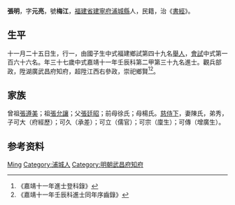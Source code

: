 {{Otheruses|other=名为张明的其他人物|张明}}
{{明清人物信息框
| 姓名 = 張明
| 原名 =
| 圖片名稱= 
| 圖片大小 =
| 圖片說明 = 
| 最高職務 =
| 國家 = 大明 
| 爵位 =
| 籍貫 = [[福建省|福建省]][[建寧府|建寧府]][[浦城縣|浦城縣]]
| 族裔 = 
| 旗籍 = 
| 字號 = 
| 諡號 =
| 出生日期 = 十一月二十五日
| 出生地點 =
| 逝世日期 = 
| 逝世地點 =
| 墓葬 =
| 配偶 = 陳氏
| 親屬 = 曾祖[[張遵美|張遵美]]，祖[[張允讓|張允讓]]，父[[張廷昭|張廷昭]]，前母徐氏；母楊氏
| 出身 =
* 嘉靖十一年壬辰科進士
| 經歷 =
| 著作 =  
*
*
*
}}
'''張明'''{{BD|1496年||1555年||}}，字'''元亮'''，號'''梅江'''，[[福建省|福建省]][[建寧府|建寧府]][[浦城縣|浦城縣]]人，民籍，治《[[書經|書經]]》。

== 生平 ==
十一月二十五日生，行一，由國子生中式福建鄉試第四十九名[[舉人|舉人]]，[[會試|會試]]中式第一百六十六名。年三十七歲中式嘉靖十一年壬辰科第二甲第三十九名進士。觀兵部政，陞湖廣武昌府知府，超陞江西右參政，崇祀鄉賢<ref>《嘉靖十一年進士登科錄》</ref><ref>《嘉靖十一年壬辰科進士同年序齒錄》</ref>。

== 家族 ==
曾祖[[張遵美|張遵美]]；祖[[張允讓|張允讓]]；父[[張廷昭|張廷昭]]；前母徐氏；母楊氏。[[慈侍下|慈侍下]]，妻陳氏，弟秀，子可大（府經歷）；可久（承差）；可立（儒官）；可宗（廩生）；可傳（增廣生）。

== 参考资料 ==
{{reflist}}

{{嘉靖十一年壬辰科殿试金榜}}

{{Authority control}}

{{DEFAULTSORT:Zhang张}}
[[Category:张姓|Ming]]
[[Category:浦城人|Category:浦城人]]
[[Category:明朝武昌府知府|Category:明朝武昌府知府]]


{{明朝人物小作品}}